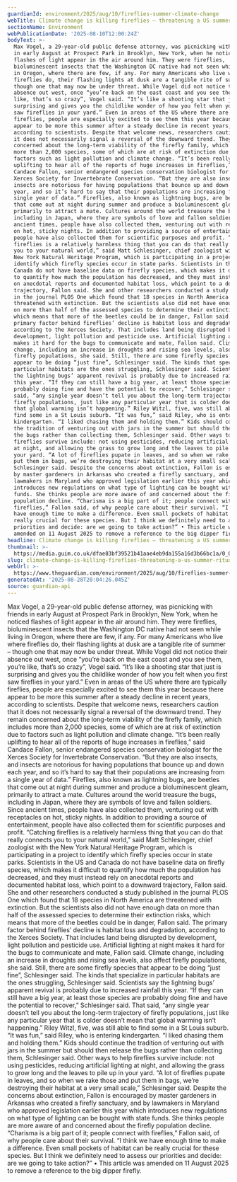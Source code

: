 ```yaml
---
guardianId: environment/2025/aug/10/fireflies-summer-climate-change
webTitle: Climate change is killing fireflies – threatening a US summer ritual
sectionName: Environment
webPublicationDate: '2025-08-10T12:00:24Z'
bodyText: >-
  Max Vogel, a 29-year-old public defense attorney, was picnicking with friends
  in early August at Prospect Park in Brooklyn, New York, when he noticed
  flashes of light appear in the air around him. They were fireflies,
  bioluminescent insects that the Washington DC native had not seen while living
  in Oregon, where there are few, if any. For many Americans who live where
  fireflies do, their flashing lights at dusk are a tangible rite of summer –
  though one that may now be under threat. While Vogel did not notice their
  absence out west, once “you’re back on the east coast and you see them, you’re
  like, that’s so crazy”, Vogel said. “It’s like a shooting star that just is
  surprising and gives you the childlike wonder of how you felt when you first
  saw fireflies in your yard.” Even in areas of the US where there are typically
  fireflies, people are especially excited to see them this year because there
  appear to be more this summer after a steady decline in recent years,
  according to scientists. Despite that welcome news, researchers caution that
  it does not necessarily signal a reversal of the downward trend. They remain
  concerned about the long-term viability of the firefly family, which includes
  more than 2,000 species, some of which are at risk of extinction due to
  factors such as light pollution and climate change. “It’s been really
  uplifting to hear all of the reports of huge increases in fireflies,” said
  Candace Fallon, senior endangered species conservation biologist for the
  Xerces Society for Invertebrate Conservation. “But they are also insects, and
  insects are notorious for having populations that bounce up and down each
  year, and so it’s hard to say that their populations are increasing from a
  single year of data.” Fireflies, also known as lightning bugs, are beetles
  that come out at night during summer and produce a bioluminescent gleam,
  primarily to attract a mate. Cultures around the world treasure the bugs,
  including in Japan, where they are symbols of love and fallen soldiers. Since
  ancient times, people have also collected them, venturing out with receptacles
  on hot, sticky nights. In addition to providing a source of entertainment,
  people have also collected them for scientific purposes and profit. “Catching
  fireflies is a relatively harmless thing that you can do that really connects
  you to your natural world,” said Matt Schlesinger, chief zoologist with the
  New York Natural Heritage Program, which is participating in a project to
  identify which firefly species occur in state parks. Scientists in the US and
  Canada do not have baseline data on firefly species, which makes it difficult
  to quantify how much the population has decreased, and they must instead rely
  on anecdotal reports and documented habitat loss, which point to a downward
  trajectory, Fallon said. She and other researchers conducted a study published
  in the journal PLOS One which found that 18 species in North America are
  threatened with extinction. But the scientists also did not have enough data
  on more than half of the assessed species to determine their extinction risks,
  which means that more of the beetles could be in danger, Fallon said. The
  primary factor behind fireflies’ decline is habitat loss and degradation,
  according to the Xerces Society. That includes land being disrupted by
  development, light pollution and pesticide use. Artificial lighting at night
  makes it hard for the bugs to communicate and mate, Fallon said. Climate
  change, including an increase in droughts and rising sea levels, also affect
  firefly populations, she said. Still, there are some firefly species that
  appear to be doing “just fine”, Schlesinger said. The kinds that specialize in
  particular habitats are the ones struggling, Schlesinger said. Scientists say
  the lightning bugs’ apparent revival is probably due to increased rainfall
  this year. “If they can still have a big year, at least those species are
  probably doing fine and have the potential to recover,” Schlesinger said. That
  said, “any single year doesn’t tell you about the long-term trajectory of
  firefly populations, just like any particular year that is colder doesn’t mean
  that global warming isn’t happening.” Riley Witzl, five, was still able to
  find some in a St Louis suburb. “It was fun,” said Riley, who is entering
  kindergarten. “I liked chasing them and holding them.” Kids should continue
  the tradition of venturing out with jars in the summer but should then release
  the bugs rather than collecting them, Schlesinger said. Other ways to help
  fireflies survive include: not using pesticides, reducing artificial lighting
  at night, and allowing the grass to grow long and the leaves to pile up in
  your yard. “A lot of fireflies pupate in leaves, and so when we rake those and
  put them in bags, we’re destroying their habitat at a very small scale,”
  Schlesinger said. Despite the concerns about extinction, Fallon is encouraged
  by master gardeners in Arkansas who created a firefly sanctuary, and by
  lawmakers in Maryland who approved legislation earlier this year which
  introduces new regulations on what type of lighting can be bought with state
  funds. She thinks people are more aware of and concerned about the firefly
  population decline. “Charisma is a big part of it; people connect with
  fireflies,” Fallon said, of why people care about their survival. “I think we
  have enough time to make a difference. Even small pockets of habitat can be
  really crucial for these species. But I think we definitely need to assess our
  priorities and decide: are we going to take action?” • This article was
  amended on 11 August 2025 to remove a reference to the big dipper firefly.
headline: Climate change is killing fireflies – threatening a US summer ritual
thumbnail: >-
  https://media.guim.co.uk/dfae83bf39521b41aae4eb9da155a16d3b66bc1a/0_0_1600_1279/500.jpg
slug: climate-change-is-killing-fireflies-threatening-a-us-summer-ritual
webUrl: >-
  https://www.theguardian.com/environment/2025/aug/10/fireflies-summer-climate-change
generatedAt: '2025-08-28T20:04:26.045Z'
source: guardian-api
---
```

Max Vogel, a 29-year-old public defense attorney, was picnicking with friends in early August at Prospect Park in Brooklyn, New York, when he noticed flashes of light appear in the air around him. They were fireflies, bioluminescent insects that the Washington DC native had not seen while living in Oregon, where there are few, if any. For many Americans who live where fireflies do, their flashing lights at dusk are a tangible rite of summer – though one that may now be under threat. While Vogel did not notice their absence out west, once “you’re back on the east coast and you see them, you’re like, that’s so crazy”, Vogel said. “It’s like a shooting star that just is surprising and gives you the childlike wonder of how you felt when you first saw fireflies in your yard.” Even in areas of the US where there are typically fireflies, people are especially excited to see them this year because there appear to be more this summer after a steady decline in recent years, according to scientists. Despite that welcome news, researchers caution that it does not necessarily signal a reversal of the downward trend. They remain concerned about the long-term viability of the firefly family, which includes more than 2,000 species, some of which are at risk of extinction due to factors such as light pollution and climate change. “It’s been really uplifting to hear all of the reports of huge increases in fireflies,” said Candace Fallon, senior endangered species conservation biologist for the Xerces Society for Invertebrate Conservation. “But they are also insects, and insects are notorious for having populations that bounce up and down each year, and so it’s hard to say that their populations are increasing from a single year of data.” Fireflies, also known as lightning bugs, are beetles that come out at night during summer and produce a bioluminescent gleam, primarily to attract a mate. Cultures around the world treasure the bugs, including in Japan, where they are symbols of love and fallen soldiers. Since ancient times, people have also collected them, venturing out with receptacles on hot, sticky nights. In addition to providing a source of entertainment, people have also collected them for scientific purposes and profit. “Catching fireflies is a relatively harmless thing that you can do that really connects you to your natural world,” said Matt Schlesinger, chief zoologist with the New York Natural Heritage Program, which is participating in a project to identify which firefly species occur in state parks. Scientists in the US and Canada do not have baseline data on firefly species, which makes it difficult to quantify how much the population has decreased, and they must instead rely on anecdotal reports and documented habitat loss, which point to a downward trajectory, Fallon said. She and other researchers conducted a study published in the journal PLOS One which found that 18 species in North America are threatened with extinction. But the scientists also did not have enough data on more than half of the assessed species to determine their extinction risks, which means that more of the beetles could be in danger, Fallon said. The primary factor behind fireflies’ decline is habitat loss and degradation, according to the Xerces Society. That includes land being disrupted by development, light pollution and pesticide use. Artificial lighting at night makes it hard for the bugs to communicate and mate, Fallon said. Climate change, including an increase in droughts and rising sea levels, also affect firefly populations, she said. Still, there are some firefly species that appear to be doing “just fine”, Schlesinger said. The kinds that specialize in particular habitats are the ones struggling, Schlesinger said. Scientists say the lightning bugs’ apparent revival is probably due to increased rainfall this year. “If they can still have a big year, at least those species are probably doing fine and have the potential to recover,” Schlesinger said. That said, “any single year doesn’t tell you about the long-term trajectory of firefly populations, just like any particular year that is colder doesn’t mean that global warming isn’t happening.” Riley Witzl, five, was still able to find some in a St Louis suburb. “It was fun,” said Riley, who is entering kindergarten. “I liked chasing them and holding them.” Kids should continue the tradition of venturing out with jars in the summer but should then release the bugs rather than collecting them, Schlesinger said. Other ways to help fireflies survive include: not using pesticides, reducing artificial lighting at night, and allowing the grass to grow long and the leaves to pile up in your yard. “A lot of fireflies pupate in leaves, and so when we rake those and put them in bags, we’re destroying their habitat at a very small scale,” Schlesinger said. Despite the concerns about extinction, Fallon is encouraged by master gardeners in Arkansas who created a firefly sanctuary, and by lawmakers in Maryland who approved legislation earlier this year which introduces new regulations on what type of lighting can be bought with state funds. She thinks people are more aware of and concerned about the firefly population decline. “Charisma is a big part of it; people connect with fireflies,” Fallon said, of why people care about their survival. “I think we have enough time to make a difference. Even small pockets of habitat can be really crucial for these species. But I think we definitely need to assess our priorities and decide: are we going to take action?” • This article was amended on 11 August 2025 to remove a reference to the big dipper firefly.
